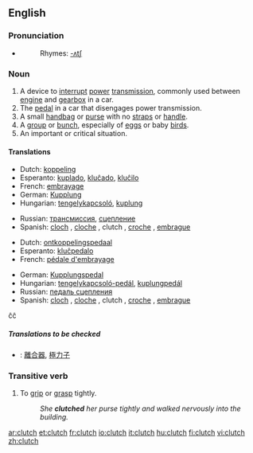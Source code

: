 ==English==

===Pronunciation===
{{wikipedia}}
*{{audio|en-us-clutch.ogg|Audio (US)}}
*:Rhymes: [[Rhymes:English:-ʌtʃ|-ʌtʃ]]

===Noun===
{{en-noun|es}}

# A device to [[interrupt]] [[power]] [[transmission]], commonly used between [[engine]] and [[gearbox]] in a car.
# The [[pedal]] in a car that disengages power transmission.
# A small [[handbag]] or [[purse]] with  no [[straps]] or [[handle]].
# A [[group]] or [[bunch]], especially of [[eggs]] or baby [[birds]].
# An important or critical situation.

====Translations====
{{trans-top|A device to interrupt power transmission}}
*Dutch: [[koppeling]] {{f}}
*Esperanto: [[kuplado]], [[kluĉado]], [[kluĉilo]]
*French: [[embrayage]]
*German: [[Kupplung]] {{f}}
*Hungarian: [[tengelykapcsoló]], [[kuplung]]
{{trans-mid}}
*Russian: [[трансмиссия]], [[сцепление]]
*Spanish: [[cloch]] {{m}} {{italbrac|Colombia|Costa Rica|Honduras|Mexico|Nicaragua}}, [[cloche]] {{italbrac|Caribbean Islands|Colombian Atlantic Coast|Venezuela}}, clutch {{italbrac|Colombia|El Salvador|Guatemala|Mexico|Panama|Peru - pronounced 'cloch'}} {{m}}, [[croche]] {{m}} {{italbrac|Venezuela}},  [[embrague]] {{m}} {{italbrac|Argentina|Bolivia|Chile|Ecuador|Paraguay|Spain|Uruguay}}
{{trans-bottom}}

{{trans-top|The pedal in a car that disengages power transmission}}
*Dutch: [[ontkoppelingspedaal]] {{m}}
*Esperanto: [[kluĉpedalo]]
*French: [[pédale d'embrayage]]
{{trans-mid}}
*German: [[Kupplungspedal]]
*Hungarian: [[tengelykapcsoló-pedál]], [[kuplungpedál]]
*Russian: [[педаль сцепления]]
*Spanish: [[cloch]] {{m}} {{italbrac|Colombia|Costa Rica|Honduras|Mexico|Nicaragua}}, [[cloche]] {{italbrac|Caribbean Islands|Colombian Atlantic Coast|Venezuela}}, clutch {{italbrac|Colombia|El Salvador|Guatemala|Mexico|Panama|Peru - pronounced 'cloch'}} {{m}}, [[croche]] {{m}} {{italbrac|Venezuela}},  [[embrague]] {{m}} {{italbrac|Argentina|Bolivia|Chile|Ecuador|Paraguay|Spain|Uruguay}}
{{trans-bottom}}

{{trans-top|A small handbag or purse with no straps or handle}}
{{trans-mid}}
{{trans-bottom}}

{{trans-top|A group or bunch, especially of eggs or baby birds}}
{{mid}}ĉĉ
{{trans-bottom}}

=====Translations to be checked=====
{{checktrans}}
*{{ttbc|Chinese}}: [[離合器]], [[極力子]]

===Transitive verb===
{{en-verb|clutch|es}}

# To [[grip]] or [[grasp]] tightly.
#:''She '''clutched''' her purse tightly and walked nervously into the building.''

[[ar:clutch]]
[[et:clutch]]
[[fr:clutch]]
[[io:clutch]]
[[it:clutch]]
[[hu:clutch]]
[[fi:clutch]]
[[vi:clutch]]
[[zh:clutch]]